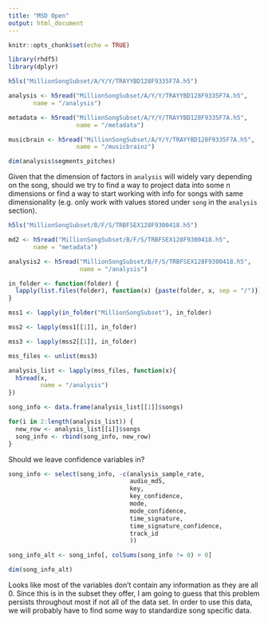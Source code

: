 ```yaml
---
title: "MSD Open"
output: html_document
---
```


```r
knitr::opts_chunk$set(echo = TRUE)
```

```r
library(rhdf5)
library(dplyr)
```

```r
h5ls("MillionSongSubset/A/Y/Y/TRAYYBD128F9335F7A.h5")
```

```r
analysis <- h5read("MillionSongSubset/A/Y/Y/TRAYYBD128F9335F7A.h5",
       name = "/analysis")
```

```r
metadata <- h5read("MillionSongSubset/A/Y/Y/TRAYYBD128F9335F7A.h5",
                   name = "/metadata")
```

```r
musicbrain <- h5read("MillionSongSubset/A/Y/Y/TRAYYBD128F9335F7A.h5",
                   name = "/musicbrainz")
```


```r
dim(analysis$segments_pitches)
```

Given that the dimension of factors in `analysis` will widely vary depending on the song, should we try to find a way to project data into some n dimensions or find a way to start working with info for songs with same dimensionality (e.g. only work with values stored under `song` in the `analysis` section).


```r
h5ls("MillionSongSubset/B/F/S/TRBFSEX128F9300418.h5")
```
```r
md2 <- h5read("MillionSongSubset/B/F/S/TRBFSEX128F9300418.h5",
       name = "metadata")
```

```r
analysis2 <- h5read("MillionSongSubset/B/F/S/TRBFSEX128F9300418.h5",
                    name = "/analysis")
```

```r
in_folder <- function(folder) {
  lapply(list.files(folder), function(x) {paste(folder, x, sep = "/")})
}
```

```r
mss1 <- lapply(in_folder("MillionSongSubset"), in_folder)
```

```r
mss2 <- lapply(mss1[[1]], in_folder)
```

```r
mss3 <- lapply(mss2[[1]], in_folder)
```

```r
mss_files <- unlist(mss3)
```

```r
analysis_list <- lapply(mss_files, function(x){
  h5read(x,
         name = "/analysis")
})
```

```r
song_info <- data.frame(analysis_list[[1]]$songs)

for(i in 2:length(analysis_list)) {
  new_row <- analysis_list[[i]]$songs
  song_info <- rbind(song_info, new_row)
}
```

Should we leave confidence variables in?

```r
song_info <- select(song_info, -c(analysis_sample_rate,
                                  audio_md5,
                                  key,
                                  key_confidence,
                                  mode,
                                  mode_confidence,
                                  time_signature,
                                  time_signature_confidence,
                                  track_id
                                  ))
```

```r
song_info_alt <- song_info[, colSums(song_info != 0) > 0]
```

```r
dim(song_info_alt)
```

Looks like most of the variables don't contain any information as they are all 0. Since this is in the subset they offer, I am going to guess that this problem persists throughout most if not all of the data set. In order to use this data, we will probably have to find some way to standardize song specific data.